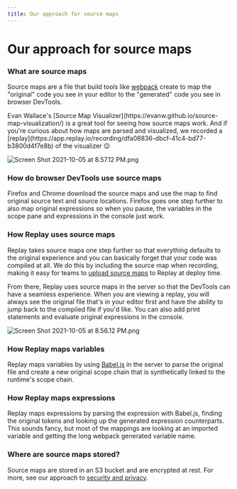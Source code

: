 ```yaml
---
title: Our approach for source maps
---
```


# Our approach for source maps

### What are source maps

Source maps are a file that build tools like [webpack](https://webpack.js.org/) create to map the "original" code you see in your editor to the "generated" code you see in browser DevTools. 

<Callout type="info" emoji="💡">
Evan Wallace's [Source Map Visualizer](https://evanw.github.io/source-map-visualization/) is a great tool for seeing how source maps work. And if you're curious about how maps are parsed and visualized, we recorded a [replay](https://app.replay.io/recording/dfa08836-dbcf-41c4-bd77-b3800d4f7e8b) of the visualizer 😉

</Callout>

![Screen Shot 2021-10-05 at 8.57.12 PM.png](/media/learn-more/workflows/how-replay-works/our-approach-for-source-maps/Screen_Shot_2021-10-05_at_8.57.12_PM.png)

### How do browser DevTools use source maps

Firefox and Chrome download the source maps and use the map to find original source text and source locations. Firefox goes one step further to also map original expressions so when you pause, the variables in the scope pane and expressions in the console just work.

### How Replay uses source maps

Replay takes source maps one step further so that everything defaults to the original experience and you can basically forget that your code was compiled at all. We do this by including the source map when recording, making it easy for teams to [upload source maps](/getting-started/teams-admin/uploading-source-maps) to Replay at deploy time. 

From there, Replay uses source maps in the server so that the DevTools can have a seamless experience. When you are viewing a replay, you will always see the original file that's in your editor first and have the ability to jump back to the compiled file if you'd like. You can also add print statements and evaluate original expressions in the console.

![Screen Shot 2021-10-05 at 8.56.12 PM.png](/media/learn-more/workflows/how-replay-works/our-approach-for-source-maps/Screen_Shot_2021-10-05_at_8.56.12_PM.png)

### How Replay maps variables

Replay maps variables by using [Babel.js](https://babeljs.io/) in the server to parse the original file and create a new original scope chain that is synthetically linked to the runtime's scope chain.

### How Replay maps expressions

Replay maps expressions by parsing the expression with Babel.js, finding the original tokens and looking up the generated expression counterparts. This sounds fancy, but most of the mappings are looking at an imported variable and getting the long webpack generated variable name.

### Where are source maps stored?

Source maps are stored in an S3 bucket and are encrypted at rest. For more, see our approach to [security and privacy](https://www.replay.io/security-privacy).